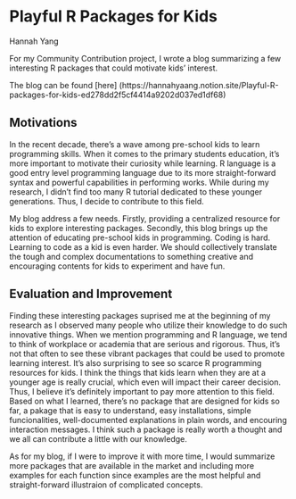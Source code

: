 # Playful R Packages for Kids 

Hannah Yang

For my Community Contribution project, I wrote a blog summarizing a few interesting R packages that could motivate kids' interest. 

The blog can be found [here] (https://hannahyaang.notion.site/Playful-R-packages-for-kids-ed278dd2f5cf4414a9202d037ed1df68)

## Motivations

In the recent decade, there's a wave among pre-school kids to learn programming skills. When it comes to the primary students education, it's more important to motivate their curiosity while learning. R language is a good entry level programming language due to its more straight-forward syntax and powerful capabilities in performing works. While during my research, I didn't find too many R tutorial dedicated to these younger generations. Thus, I decide to contribute to this field.   

My blog address a few needs.
Firstly, providing a centralized resource for kids to explore interesting packages. 
Secondly, this blog brings up the attention of educating pre-school kids in programming. Coding is hard. Learning to code as a kid is even harder. We should collectively translate the tough and complex documentations to something creative and encouraging contents for kids to experiment and have fun.

## Evaluation and Improvement
Finding these interesting packages suprised me at the beginning of my research as I observed many people who utilize their knowledge to do such innovative things. When we mention programming and R language, we tend to think of workplace or academia that are serious and rigorous. Thus, it's not that often to see these vibrant packages that could be used to promote learning interest. It's also surprising to see so scarce R programming resources for kids. 
I think the things that kids learn when they are at a younger age is really crucial, which even will impact their career decision. Thus, I believe it's definitely important to pay more attention to this field. Based on what I learned, there's no package that are designed for kids so far, a pakage that is easy to understand, easy installations, simple funcionalities, well-documented explanations in plain words, and encouring interaction messages. I think 
such a package is really worth a thought and we all can contribute a little with our knowledge. 

As for my blog, if I were to improve it with more time, I would summarize more packages that are available in the market and including more examples for each function since examples are the most helpful and straight-forward illustraion of complicated concepts. 